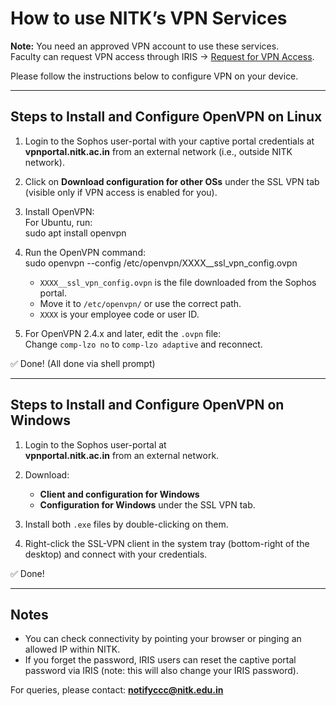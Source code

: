
  

# How to use NITK’s VPN Services


**Note:** You need an approved VPN account to use these services.  
Faculty can request VPN access through IRIS → [Request for VPN Access](/guides/request-vpn-access).

Please follow the instructions below to configure VPN on your device.

---

## Steps to Install and Configure OpenVPN on Linux

1. Login to the Sophos user-portal with your captive portal credentials at  
   **vpnportal.nitk.ac.in** from an external network (i.e., outside NITK network).

2. Click on **Download configuration for other OSs** under the SSL VPN tab (visible only if VPN access is enabled for you).

3. Install OpenVPN:  
   For Ubuntu, run:  
   <CodeBlock>sudo apt install openvpn</CodeBlock>

4. Run the OpenVPN command:  
   <CodeBlock>sudo openvpn --config /etc/openvpn/XXXX__ssl_vpn_config.ovpn</CodeBlock>  
   - `XXXX__ssl_vpn_config.ovpn` is the file downloaded from the Sophos portal.  
   - Move it to `/etc/openvpn/` or use the correct path.  
   - `XXXX` is your employee code or user ID.

5. For OpenVPN 2.4.x and later, edit the `.ovpn` file:  
Change `comp-lzo no` to `comp-lzo adaptive` and reconnect.


✅ Done! (All done via shell prompt)

---

## Steps to Install and Configure OpenVPN on Windows

1. Login to the Sophos user-portal at  
   **vpnportal.nitk.ac.in** from an external network.

2. Download:  
   - **Client and configuration for Windows**  
   - **Configuration for Windows** under the SSL VPN tab.

3. Install both `.exe` files by double-clicking on them.

4. Right-click the SSL-VPN client in the system tray (bottom-right of the desktop) and connect with your credentials.

✅ Done!

---

## Notes

>
- You can check connectivity by pointing your browser or pinging an allowed IP within NITK.
- If you forget the password, IRIS users can reset the captive portal password via IRIS (note: this will also change your IRIS password).

For queries, please contact: **notifyccc@nitk.edu.in**
